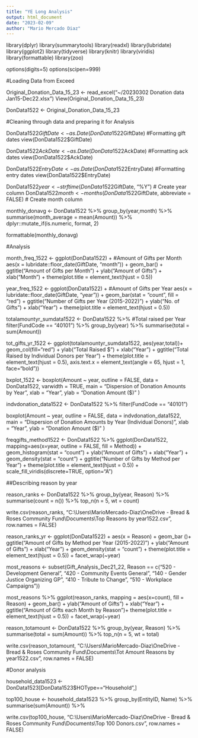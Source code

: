 ```yaml
---
title: "YE Long Analysis"
output: html_document
date: "2023-02-09"
author: "Mario Mercado Diaz"
---
```



library(dplyr)
library(summarytools)
library(readxl)
library(lubridate)
library(ggplot2)
library(tidyverse)
library(knitr)
library(viridis)
library(formattable)
library(zoo)

options(digits=5)
options(scipen=999)

#Loading Data from Exceed

Original_Donation_Data_15_23 <- read_excel("~/20230302 Donation data Jan15-Dec22.xlsx")
View(Original_Donation_Data_15_23)

DonData1522 <- Original_Donation_Data_15_23


#Cleaning through data and preparing it for Analysis 

DonData1522$GiftDate <- as.Date(DonData1522$GiftDate) #Formatting gift dates
view(DonData1522$GiftDate)

DonData1522$AckDate <- as.Date(DonData1522$AckDate) #Formatting ack dates
view(DonData1522$AckDate)

DonData1522$EntryDate <- as.Date(DonData1522$EntryDate) #Formatting entry dates
view(DonData1522$EntryDate)

DonData1522$year <- strftime(DonData1522$GiftDate, "%Y")    # Create year column
DonData1522$month <- months(DonData1522$GiftDate, abbreviate = FALSE)   # Create month column


monthly_donavg <- DonData1522 %>%
  group_by(year,month) %>%
  summarise(month_average = mean(Amount)) %>% 
  dplyr::mutate_if(is.numeric, format, 2)

formattable(monthly_donavg)

#Analysis

month_freq_1522 <- ggplot(DonData1522) + #Amount of Gifts per Month
  aes(x = lubridate::floor_date(GiftDate, "month")) + 
  geom_bar() +
  ggtitle("Amount of Gifts per Month") +
  ylab("Amount of Gifts") +
  xlab("Month") +
  theme(plot.title = element_text(hjust = 0.5))
  

year_freq_1522 <- ggplot(DonData1522) + #Amount of Gifts per Year
  aes(x = lubridate::floor_date(GiftDate, "year")) + 
  geom_bar(stat = "count", fill = "red") +
  ggtitle("Number of Gifts per Year (2015-2022)") +
  ylab("No. of Gifts") +
  xlab("Year") +
  theme(plot.title = element_text(hjust = 0.5))

totalamountyr_sumdata1522 <- DonData1522 %>% #Total raised per Year
  filter(FundCode == "40101") %>% 
  group_by(year) %>%
  summarise(total = sum(Amount))
  
tot_gifts_yr_1522 <- ggplot(totalamountyr_sumdata1522, aes(year,total))+ 
  geom_col(fill="red") +
  ylab("Total Raised $") +
  xlab("Year") +
  ggtitle("Total Raised by Individual Donors per Year") +
  theme(plot.title = element_text(hjust = 0.5),
  axis.text.x = element_text(angle = 65, hjust = 1, face="bold"))

bxplot_1522 <- boxplot(Amount ~ year, 
  outline = FALSE,
  data = DonData1522,
  varwidth = TRUE, 
  main = "Dispersion of Donation Amounts by Year",
  xlab = "Year",
  ylab = "Donation Amount ($)"
  )

indvdonation_data1522 <- DonData1522 %>% 
  filter(FundCode == "40101")
  
boxplot(Amount ~ year, 
  outline = FALSE,
  data = indvdonation_data1522,
  main = "Dispersion of Donation Amounts by Year (Individual Donors)",
  xlab = "Year",
  ylab = "Donation Amount ($)"
  )

freqgifts_method1522 <- DonData1522 %>%
ggplot(DonData1522, mapping=aes(x=year, 
  outline = FALSE, fill = Method)) + 
  geom_histogram(stat = "count") +
  ylab("Amount of Gifts") +
  xlab("Year") +
  geom_density(stat = "count") + 
  ggtitle("Number of Gifts by Method per Year") +
  theme(plot.title = element_text(hjust = 0.5)) +
  scale_fill_viridis(discrete=TRUE, option="A")

  
  
##Describing reason by year

reason_ranks <- DonData1522 %>%
    group_by(year, Reason) %>%
    summarise(count = n()) %>%
    top_n(n = 5, wt = count)

write.csv(reason_ranks, "C:\\Users\\MarioMercado-Diaz\\OneDrive - Bread & Roses Community Fund\\Documents\\Top Reasons by year1522.csv", row.names = FALSE)

    
reason_ranks_yr <- ggplot(DonData1522) +
  aes(x = Reason) +
  geom_bar ()+
  ggtitle("Amount of Gifts by Method per Year (2015-2022)") +
  ylab("Amount of Gifts") +
  xlab("Year") +
  geom_density(stat = "count") + 
  theme(plot.title = element_text(hjust = 0.5)) +
  facet_wrap(~year)

most_reasons <- subset(Gift_Analysis_Dec21_22, Reason == c("520 - Development General", "420 - Community Events General", "140 - Gender Justice Organizing GP", "410 - Tribute to Change", "510 - Workplace Campaigns"))


most_reasons %>%
ggplot(reason_ranks, mapping = aes(x=count), fill = Reason) +
  geom_bar() +
  ylab("Amount of Gifts") +
  xlab("Year") +
  ggtitle("Amount of Gifts each Month by Reason")+ 
  theme(plot.title = element_text(hjust = 0.5)) +
  facet_wrap(~year)


reason_totamount <- DonData1522 %>%
    group_by(year, Reason) %>%
    summarise(total = sum(Amount)) %>%
    top_n(n = 5, wt = total)

write.csv(reason_totamount, "C:\\Users\\MarioMercado-Diaz\\OneDrive - Bread & Roses Community Fund\\Documents\\Tot Amount Reasons by year1522.csv", row.names = FALSE)




#Donor analysis 

household_data1523 <- DonData1523[DonData1523$HOType=="Household",]

top100_house <- household_data1523 %>%
    group_by(EntityID, Name) %>%
    summarise(sum(Amount)) %>% 
    
write.csv(top100_house, "C:\\Users\\MarioMercado-Diaz\\OneDrive - Bread & Roses Community Fund\\Documents\\Top 100 Donors.csv", row.names = FALSE)










  
  